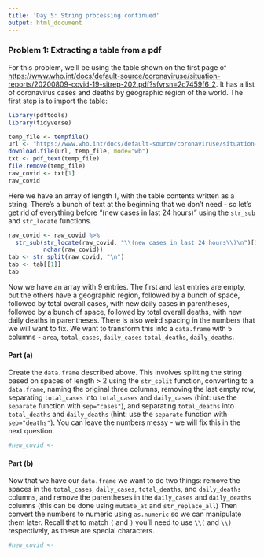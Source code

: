 ```yaml
---
title: 'Day 5: String processing continued'
output: html_document
---
```


### Problem 1: Extracting a table from a pdf

For this problem, we'll be using the table shown on the first page of <https://www.who.int/docs/default-source/coronaviruse/situation-reports/20200809-covid-19-sitrep-202.pdf?sfvrsn=2c7459f6_2>. It has a list of coronavirus cases and deaths by geographic region of the world. The first step is to import the table:

```r
library(pdftools)
library(tidyverse)

temp_file <- tempfile()
url <- "https://www.who.int/docs/default-source/coronaviruse/situation-reports/20200809-covid-19-sitrep-202.pdf?sfvrsn=2c7459f6_2"
download.file(url, temp_file, mode="wb")
txt <- pdf_text(temp_file)
file.remove(temp_file)
raw_covid <- txt[1]
raw_covid
```

Here we have an array of length 1, with the table contents written as a string. There's a bunch of text at the beginning that we don't need - so let's get rid of everything before "(new cases in last 24 hours)" using the `str_sub` and `str_locate` functions.

```r
raw_covid <- raw_covid %>% 
  str_sub(str_locate(raw_covid, "\\(new cases in last 24 hours\\)\n")[1,2]+1,
          nchar(raw_covid))
tab <- str_split(raw_covid, "\n")
tab <- tab[[1]]
tab
```

Now we have an array with 9 entries. The first and last entries are empty, but the others have a geographic region, followed by a bunch of space, followed by total overall cases, with new daily cases in parentheses, followed by a bunch of space, followed by total overall deaths, with new daily deaths in parentheses. There is also weird spacing in the numbers that we will want to fix. We want to transform this into a `data.frame` with 5 columns - `area`, `total_cases`, `daily_cases` `total_deaths`, `daily_deaths`.

#### Part (a) 
Create the `data.frame` described above. This involves splitting the string based on spaces of length > 2 using the `str_split` function, converting to a `data.frame`, naming the original three columns, removing the last empty row, separating `total_cases` into `total_cases` and `daily_cases` (hint: use the `separate` function with `sep="cases"`), and separating `total_deaths` into `total_deaths` and `daily_deaths` (hint: use the `separate` function with `sep="deaths"`). You can leave the numbers messy - we will fix this in the next question.

```r
#new_covid <- 

```


#### Part (b) 
Now that we have our `data.frame` we want to do two things: remove the spaces in the `total_cases`, `daily_cases`, `total_deaths`, and `daily_deaths` columns, and remove the parentheses in the `daily_cases` and `daily_deaths` columns (this can be done using `mutate_at` and `str_replace_all`) Then convert the numbers to numeric using `as.numeric` so we can manipulate them later. Recall that to match `(` and `)` you'll need to use `\\(` and `\\)` respectively, as these are special characters.

```r
#new_covid <-

```

